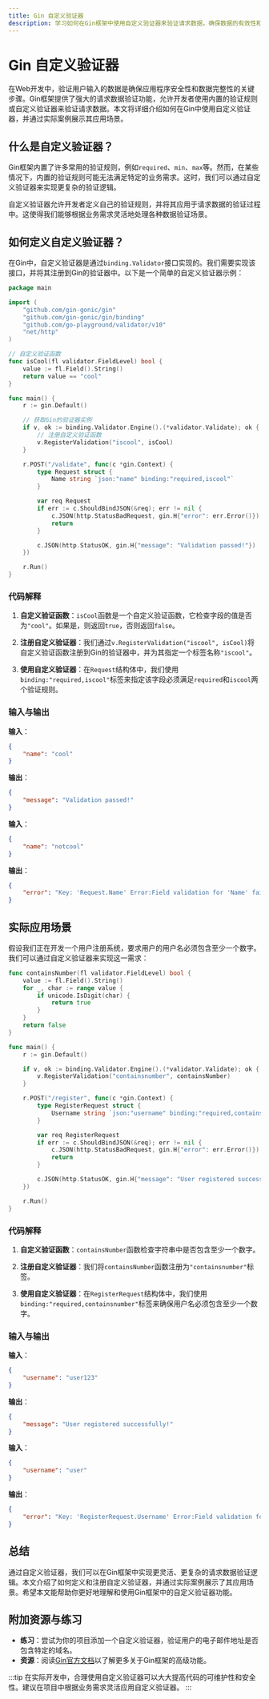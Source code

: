 ```yaml
---
title: Gin 自定义验证器
description: 学习如何在Gin框架中使用自定义验证器来验证请求数据，确保数据的有效性和安全性。
---
```


# Gin 自定义验证器

在Web开发中，验证用户输入的数据是确保应用程序安全性和数据完整性的关键步骤。Gin框架提供了强大的请求数据验证功能，允许开发者使用内置的验证规则或自定义验证器来验证请求数据。本文将详细介绍如何在Gin中使用自定义验证器，并通过实际案例展示其应用场景。

## 什么是自定义验证器？

Gin框架内置了许多常用的验证规则，例如`required`、`min`、`max`等。然而，在某些情况下，内置的验证规则可能无法满足特定的业务需求。这时，我们可以通过自定义验证器来实现更复杂的验证逻辑。

自定义验证器允许开发者定义自己的验证规则，并将其应用于请求数据的验证过程中。这使得我们能够根据业务需求灵活地处理各种数据验证场景。

## 如何定义自定义验证器？

在Gin中，自定义验证器是通过`binding.Validator`接口实现的。我们需要实现该接口，并将其注册到Gin的验证器中。以下是一个简单的自定义验证器示例：

```go
package main

import (
    "github.com/gin-gonic/gin"
    "github.com/gin-gonic/gin/binding"
    "github.com/go-playground/validator/v10"
    "net/http"
)

// 自定义验证函数
func isCool(fl validator.FieldLevel) bool {
    value := fl.Field().String()
    return value == "cool"
}

func main() {
    r := gin.Default()

    // 获取Gin的验证器实例
    if v, ok := binding.Validator.Engine().(*validator.Validate); ok {
        // 注册自定义验证函数
        v.RegisterValidation("iscool", isCool)
    }

    r.POST("/validate", func(c *gin.Context) {
        type Request struct {
            Name string `json:"name" binding:"required,iscool"`
        }

        var req Request
        if err := c.ShouldBindJSON(&req); err != nil {
            c.JSON(http.StatusBadRequest, gin.H{"error": err.Error()})
            return
        }

        c.JSON(http.StatusOK, gin.H{"message": "Validation passed!"})
    })

    r.Run()
}
```

### 代码解释

1. **自定义验证函数**：`isCool`函数是一个自定义验证函数，它检查字段的值是否为`"cool"`。如果是，则返回`true`，否则返回`false`。

2. **注册自定义验证器**：我们通过`v.RegisterValidation("iscool", isCool)`将自定义验证函数注册到Gin的验证器中，并为其指定一个标签名称`"iscool"`。

3. **使用自定义验证器**：在`Request`结构体中，我们使用`binding:"required,iscool"`标签来指定该字段必须满足`required`和`iscool`两个验证规则。

### 输入与输出

**输入**：
```json
{
    "name": "cool"
}
```

**输出**：
```json
{
    "message": "Validation passed!"
}
```

**输入**：
```json
{
    "name": "notcool"
}
```

**输出**：
```json
{
    "error": "Key: 'Request.Name' Error:Field validation for 'Name' failed on the 'iscool' tag"
}
```

## 实际应用场景

假设我们正在开发一个用户注册系统，要求用户的用户名必须包含至少一个数字。我们可以通过自定义验证器来实现这一需求：

```go
func containsNumber(fl validator.FieldLevel) bool {
    value := fl.Field().String()
    for _, char := range value {
        if unicode.IsDigit(char) {
            return true
        }
    }
    return false
}

func main() {
    r := gin.Default()

    if v, ok := binding.Validator.Engine().(*validator.Validate); ok {
        v.RegisterValidation("containsnumber", containsNumber)
    }

    r.POST("/register", func(c *gin.Context) {
        type RegisterRequest struct {
            Username string `json:"username" binding:"required,containsnumber"`
        }

        var req RegisterRequest
        if err := c.ShouldBindJSON(&req); err != nil {
            c.JSON(http.StatusBadRequest, gin.H{"error": err.Error()})
            return
        }

        c.JSON(http.StatusOK, gin.H{"message": "User registered successfully!"})
    })

    r.Run()
}
```

### 代码解释

1. **自定义验证函数**：`containsNumber`函数检查字符串中是否包含至少一个数字。

2. **注册自定义验证器**：我们将`containsNumber`函数注册为`"containsnumber"`标签。

3. **使用自定义验证器**：在`RegisterRequest`结构体中，我们使用`binding:"required,containsnumber"`标签来确保用户名必须包含至少一个数字。

### 输入与输出

**输入**：
```json
{
    "username": "user123"
}
```

**输出**：
```json
{
    "message": "User registered successfully!"
}
```

**输入**：
```json
{
    "username": "user"
}
```

**输出**：
```json
{
    "error": "Key: 'RegisterRequest.Username' Error:Field validation for 'Username' failed on the 'containsnumber' tag"
}
```

## 总结

通过自定义验证器，我们可以在Gin框架中实现更灵活、更复杂的请求数据验证逻辑。本文介绍了如何定义和注册自定义验证器，并通过实际案例展示了其应用场景。希望本文能帮助你更好地理解和使用Gin框架中的自定义验证器功能。

## 附加资源与练习

- **练习**：尝试为你的项目添加一个自定义验证器，验证用户的电子邮件地址是否包含特定的域名。
- **资源**：阅读[Gin官方文档](https://gin-gonic.com/docs/)以了解更多关于Gin框架的高级功能。

:::tip
在实际开发中，合理使用自定义验证器可以大大提高代码的可维护性和安全性。建议在项目中根据业务需求灵活应用自定义验证器。
:::